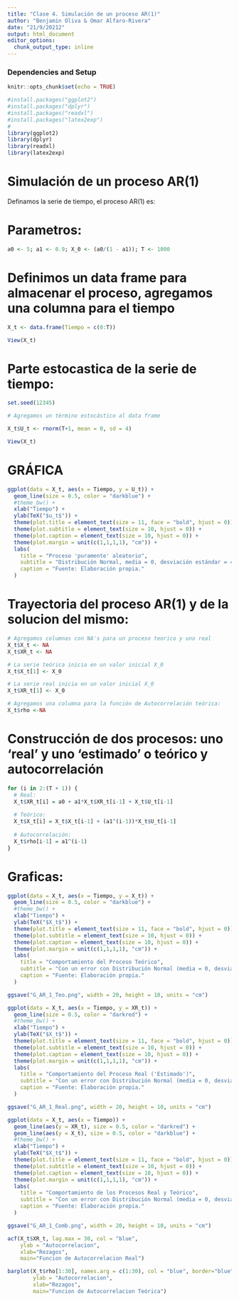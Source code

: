 ```yaml
---
title: "Clase 4. Simulación de un proceso AR(1)"
author: "Benjamin Oliva & Omar Alfaro-Rivera"
date: "21/9/20212"
output: html_document
editor_options: 
  chunk_output_type: inline
---
```


### Dependencies and Setup
```r
knitr::opts_chunk$set(echo = TRUE)

#install.packages("ggplot2")
#install.packages("dplyr")
#install.packages("readxl")
#install.packages("latex2exp")
# 
library(ggplot2)
library(dplyr)
library(readxl)
library(latex2exp)

```

# Simulación de un proceso AR(1)

Definamos la serie de tiempo, el proceso AR(1) es: 

\begin{equation}
  X_t = a_0 + a_1 X_{t-1} + U_t
\end{equation}

# Parametros:
```r

a0 <- 5; a1 <- 0.9; X_0 <- (a0/(1 - a1)); T <- 1000

```

# Definimos un data frame para almacenar el proceso, agregamos una columna para el tiempo

```r

X_t <- data.frame(Tiempo = c(0:T))

View(X_t)

```

#  Parte estocastica de la serie de tiempo:

```r

set.seed(12345)

# Agregamos un término estocástico al data frame

X_t$U_t <- rnorm(T+1, mean = 0, sd = 4)

View(X_t)

```

# GRÁFICA

```r

ggplot(data = X_t, aes(x = Tiempo, y = U_t)) + 
  geom_line(size = 0.5, color = "darkblue") +
  #theme_bw() + 
  xlab("Tiempo") + 
  ylab(TeX("$u_t$")) + 
  theme(plot.title = element_text(size = 11, face = "bold", hjust = 0)) + 
  theme(plot.subtitle = element_text(size = 10, hjust = 0)) + 
  theme(plot.caption = element_text(size = 10, hjust = 0)) +
  theme(plot.margin = unit(c(1,1,1,1), "cm")) +
  labs(
    title = "Proceso 'puramente' aleatorio",
    subtitle = "Distribución Normal, media = 0, desviación estándar = 4",
    caption = "Fuente: Elaboración propia."
  )

```

# Trayectoria del proceso AR(1) y de la solucion del mismo:
\begin{equation}
  X_t = \frac{a_0}{1 - a_1} + \sum a_1^j U_{t-j}
\end{equation}

```r

# Agregamos columnas con NA's para un proceso teorico y uno real
X_t$X_t <- NA
X_t$XR_t <- NA

# La serie teórica inicia en un valor inicial X_0
X_t$X_t[1] <- X_0

# La serie real inicia en un valor inicial X_0
X_t$XR_t[1] <- X_0

# Agregamos una columna para la función de Autocorrelación teórica:
X_t$rho <-NA

```

# Construcción de dos procesos: uno 'real' y uno 'estimado' o teórico y autocorrelación

```r

for (i in 2:(T + 1)) {
  # Real:
  X_t$XR_t[i] = a0 + a1*X_t$XR_t[i-1] + X_t$U_t[i-1]
  
  # Teórico:
  X_t$X_t[i] = X_t$X_t[i-1] + (a1^(i-1))*X_t$U_t[i-1]
  
  # Autocorrelación:
  X_t$rho[i-1] = a1^(i-1)
}

```

# Graficas:

```r

ggplot(data = X_t, aes(x = Tiempo, y = X_t)) + 
  geom_line(size = 0.5, color = "darkblue") +
  #theme_bw() + 
  xlab("Tiempo") + 
  ylab(TeX("$X_t$")) + 
  theme(plot.title = element_text(size = 11, face = "bold", hjust = 0)) + 
  theme(plot.subtitle = element_text(size = 10, hjust = 0)) + 
  theme(plot.caption = element_text(size = 10, hjust = 0)) +
  theme(plot.margin = unit(c(1,1,1,1), "cm")) +
  labs(
    title = "Comportamiento del Proceso Teórico",
    subtitle = "Con un error con Distribución Normal (media = 0, desviación estándar = 4)",
    caption = "Fuente: Elaboración propia."
  )

ggsave("G_AR_1_Teo.png", width = 20, height = 10, units = "cm")

```


```r

ggplot(data = X_t, aes(x = Tiempo, y = XR_t)) + 
  geom_line(size = 0.5, color = "darkred") +
  #theme_bw() + 
  xlab("Tiempo") + 
  ylab(TeX("$X_t$")) + 
  theme(plot.title = element_text(size = 11, face = "bold", hjust = 0)) + 
  theme(plot.subtitle = element_text(size = 10, hjust = 0)) + 
  theme(plot.caption = element_text(size = 10, hjust = 0)) +
  theme(plot.margin = unit(c(1,1,1,1), "cm")) +
  labs(
    title = "Comportamiento del Proceso Real ('Estimado')",
    subtitle = "Con un error con Distribución Normal (media = 0, desviación estándar = 4)",
    caption = "Fuente: Elaboración propia."
  )

ggsave("G_AR_1_Real.png", width = 20, height = 10, units = "cm")

```


```r

ggplot(data = X_t, aes(x = Tiempo)) +
  geom_line(aes(y = XR_t), size = 0.5, color = "darkred") +
  geom_line(aes(y = X_t), size = 0.5, color = "darkblue") +
  #theme_bw() + 
  xlab("Tiempo") + 
  ylab(TeX("$X_t$")) + 
  theme(plot.title = element_text(size = 11, face = "bold", hjust = 0)) + 
  theme(plot.subtitle = element_text(size = 10, hjust = 0)) + 
  theme(plot.caption = element_text(size = 10, hjust = 0)) +
  theme(plot.margin = unit(c(1,1,1,1), "cm")) +
  labs(
    title = "Comportamiento de los Procesos Real y Teórico",
    subtitle = "Con un error con Distribución Normal (media = 0, desviación estándar = 4)",
    caption = "Fuente: Elaboración propia."
  )

ggsave("G_AR_1_Comb.png", width = 20, height = 10, units = "cm")

```

```r

acf(X_t$XR_t, lag.max = 30, col = "blue", 
    ylab = "Autocorrelacion",
    xlab="Rezagos", 
    main="Funcion de Autocorrelacion Real")

```

```r

barplot(X_t$rho[1:30], names.arg = c(1:30), col = "blue", border="blue", density = c(10,20), 
        ylab = "Autocorrelacion", 
        xlab="Rezagos", 
        main="Funcion de Autocorrelacion Teórica")

```
